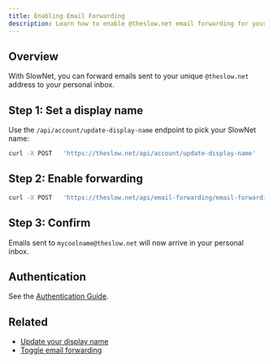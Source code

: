 ```yaml
---
title: Enabling Email Forwarding
description: Learn how to enable @theslow.net email forwarding for your SlowNet name.
---
```


## Overview

With SlowNet, you can forward emails sent to your unique `@theslow.net` address to your personal inbox.

## Step 1: Set a display name

Use the `/api/account/update-display-name` endpoint to pick your SlowNet name:

```bash
curl -X POST   'https://theslow.net/api/account/update-display-name'   -H 'X-API-KEY: YOUR_API_KEY'   -H 'Content-Type: application/json'   -d '{"display_name": "mycoolname"}'
```

## Step 2: Enable forwarding

```bash
curl -X POST   'https://theslow.net/api/email-forwarding/email-forwarding-toggle'   -H 'X-API-KEY: YOUR_API_KEY'   -H 'Content-Type: application/json'   -d '{"enabled": true, "email": "you@example.com"}'
```

## Step 3: Confirm

Emails sent to `mycoolname@theslow.net` will now arrive in your personal inbox.

## Authentication

See the [Authentication Guide](../../authentication).

## Related

- [Update your display name](../../api/account/update-display-name)
- [Toggle email forwarding](../../api/email-forwarding/email-forwarding-toggle)
